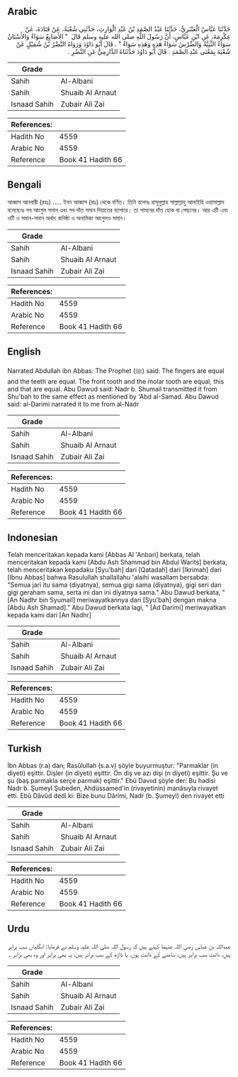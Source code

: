 ## Arabic


<div dir="rtl" lang="ar" style={{fontSize:'larger',backgroundColor:'#f8f9fa',padding:20}}>
حَدَّثَنَا عَبَّاسٌ الْعَنْبَرِيُّ، حَدَّثَنَا عَبْدُ الصَّمَدِ بْنُ عَبْدِ الْوَارِثِ، حَدَّثَنِي شُعْبَةُ، عَنْ قَتَادَةَ، عَنْ عِكْرِمَةَ، عَنِ ابْنِ عَبَّاسٍ، أَنَّ رَسُولَ اللَّهِ صلى الله عليه وسلم قَالَ ‏ "‏ الأَصَابِعُ سَوَاءٌ وَالأَسْنَانُ سَوَاءٌ الثَّنِيَّةُ وَالضِّرْسُ سَوَاءٌ هَذِهِ وَهَذِهِ سَوَاءٌ ‏"‏ ‏.‏ قَالَ أَبُو دَاوُدَ وَرَوَاهُ النَّضْرُ بْنُ شُمَيْلٍ عَنْ شُعْبَةَ بِمَعْنَى عَبْدِ الصَّمَدِ ‏.‏ قَالَ أَبُو دَاوُدَ حَدَّثَنَاهُ الدَّارِمِيُّ عَنِ النَّضْرِ ‏.‏
</div>
<div style={{backgroundColor:'#f8f9fa',padding:20, marginBottom: 10}}><table> <thead> <tr> <th>Grade</th> <th></th> </tr> </thead> <tbody> <tr><td>Sahih</td><td>Al-Albani</td></tr><tr><td>Sahih</td><td>Shuaib Al Arnaut</td></tr><tr><td>Isnaad Sahih</td><td>Zubair Ali Zai</td></tr></tbody></table><table> <thead> <tr> <th>References:</th> <th></th> </tr> </thead> <tbody><tr><td>Hadith No</td><td>4559</td></tr><tr><td>Arabic No</td><td>4559</td></tr><tr><td>Reference</td><td>Book 41 Hadith 66</td></tr></tbody></table></div>

## Bengali


<div dir="ltr" lang="bn" style={{fontSize:'larger',backgroundColor:'#f8f9fa',padding:20}}>
আব্বাস আনবারী (রহঃ) ..... ইবন আব্বাস (রাঃ) থেকে বর্ণিত। তিনি বলেনঃ রাসূলুল্লাহ সাল্লাল্লাহু আলাইহি ওয়াসাল্লাম বলেছেনঃ সব আংগুল সমান এবং সব দাঁত সমান দিয়াতের ব্যাপারে। তা সামনের দাঁত হোক বা পেছনের। আর এটি এবং ওটি ও সমান-সমান অর্থাৎ কনিষ্ঠা ও অনামিকা আংগুলও সমান।
</div>
<div style={{backgroundColor:'#f8f9fa',padding:20, marginBottom: 10}}><table> <thead> <tr> <th>Grade</th> <th></th> </tr> </thead> <tbody> <tr><td>Sahih</td><td>Al-Albani</td></tr><tr><td>Sahih</td><td>Shuaib Al Arnaut</td></tr><tr><td>Isnaad Sahih</td><td>Zubair Ali Zai</td></tr></tbody></table><table> <thead> <tr> <th>References:</th> <th></th> </tr> </thead> <tbody><tr><td>Hadith No</td><td>4559</td></tr><tr><td>Arabic No</td><td>4559</td></tr><tr><td>Reference</td><td>Book 41 Hadith 66</td></tr></tbody></table></div>

## English


<div dir="ltr" lang="en" style={{fontSize:'larger',backgroundColor:'#f8f9fa',padding:20}}>
Narrated Abdullah ibn Abbas: The Prophet (ﷺ) said: The fingers are equal and the teeth are equal. The front tooth and the molar tooth are equal, this and that are equal. Abu Dawud said: Nadr b. Shumail transmitted it from Shu'bah to the same effect as mentioned by 'Abd al-Samad. Abu Dawud said: al-Darimi narrated it to me from al-Nadr
</div>
<div style={{backgroundColor:'#f8f9fa',padding:20, marginBottom: 10}}><table> <thead> <tr> <th>Grade</th> <th></th> </tr> </thead> <tbody> <tr><td>Sahih</td><td>Al-Albani</td></tr><tr><td>Sahih</td><td>Shuaib Al Arnaut</td></tr><tr><td>Isnaad Sahih</td><td>Zubair Ali Zai</td></tr></tbody></table><table> <thead> <tr> <th>References:</th> <th></th> </tr> </thead> <tbody><tr><td>Hadith No</td><td>4559</td></tr><tr><td>Arabic No</td><td>4559</td></tr><tr><td>Reference</td><td>Book 41 Hadith 66</td></tr></tbody></table></div>

## Indonesian


<div dir="ltr" lang="id" style={{fontSize:'larger',backgroundColor:'#f8f9fa',padding:20}}>
Telah menceritakan kepada kami [Abbas Al 'Anbari] berkata, telah menceritakan kepada kami [Abdu Ash Shammad bin Abdul Warits] berkata, telah menceritakan kepadaku [Syu'bah] dari [Qatadah] dari [Ikrimah] dari [Ibnu Abbas] bahwa Rasulullah shallallahu 'alaihi wasallam bersabda: "Semua jari itu sama (diyatnya), semua gigi sama (diyatnya), gigi seri dan gigi geraham sama, serta ini dan ini diyatnya sama." Abu Dawud berkata, " [An Nadhr bin Syumail] meriwayatkannya dari [Syu'bah] dengan makna [Abdu Ash Shamad]." Abu Dawud berkata lagi, " [Ad Darimi] meriwayatkan kepada kami dari [An Nadhr]
</div>
<div style={{backgroundColor:'#f8f9fa',padding:20, marginBottom: 10}}><table> <thead> <tr> <th>Grade</th> <th></th> </tr> </thead> <tbody> <tr><td>Sahih</td><td>Al-Albani</td></tr><tr><td>Sahih</td><td>Shuaib Al Arnaut</td></tr><tr><td>Isnaad Sahih</td><td>Zubair Ali Zai</td></tr></tbody></table><table> <thead> <tr> <th>References:</th> <th></th> </tr> </thead> <tbody><tr><td>Hadith No</td><td>4559</td></tr><tr><td>Arabic No</td><td>4559</td></tr><tr><td>Reference</td><td>Book 41 Hadith 66</td></tr></tbody></table></div>

## Turkish


<div dir="ltr" lang="tr" style={{fontSize:'larger',backgroundColor:'#f8f9fa',padding:20}}>
İbn Abbas (r.a) dan; Rasûlullah (s.a.v) şöyle buyurmuştur: "Parmaklar (in diyeti) eşittir. Dişler (in diyeti) eşittir. Ön diş ve azı dişi (n diyeti) eşittir. Şu ve şu (baş parmakla serçe parmak) eşittir." Ebû Davııd şöyle der: Bu hadisi Nadr b. Şumeyl Şubeden, Ahdüssamed'in (rivayetinin) ma­nâsıyla rivayet etti. Ebû Dâvûd dedi ki: Bize bunu Dârimi, Nadr (b. Şumeyl) den rivayet etti
</div>
<div style={{backgroundColor:'#f8f9fa',padding:20, marginBottom: 10}}><table> <thead> <tr> <th>Grade</th> <th></th> </tr> </thead> <tbody> <tr><td>Sahih</td><td>Al-Albani</td></tr><tr><td>Sahih</td><td>Shuaib Al Arnaut</td></tr><tr><td>Isnaad Sahih</td><td>Zubair Ali Zai</td></tr></tbody></table><table> <thead> <tr> <th>References:</th> <th></th> </tr> </thead> <tbody><tr><td>Hadith No</td><td>4559</td></tr><tr><td>Arabic No</td><td>4559</td></tr><tr><td>Reference</td><td>Book 41 Hadith 66</td></tr></tbody></table></div>

## Urdu


<div dir="rtl" lang="ur" style={{fontSize:'larger',backgroundColor:'#f8f9fa',padding:20}}>
عبداللہ بن عباس رضی اللہ عنہما کہتے ہیں کہ رسول اللہ صلی اللہ علیہ وسلم نے فرمایا: انگلیاں سب برابر ہیں، دانت سب برابر ہیں، سامنے کے دانت ہوں، یا ڈاڑھ کے سب برابر ہیں، یہ بھی برابر اور وہ بھی برابر ۔
</div>
<div style={{backgroundColor:'#f8f9fa',padding:20, marginBottom: 10}}><table> <thead> <tr> <th>Grade</th> <th></th> </tr> </thead> <tbody> <tr><td>Sahih</td><td>Al-Albani</td></tr><tr><td>Sahih</td><td>Shuaib Al Arnaut</td></tr><tr><td>Isnaad Sahih</td><td>Zubair Ali Zai</td></tr></tbody></table><table> <thead> <tr> <th>References:</th> <th></th> </tr> </thead> <tbody><tr><td>Hadith No</td><td>4559</td></tr><tr><td>Arabic No</td><td>4559</td></tr><tr><td>Reference</td><td>Book 41 Hadith 66</td></tr></tbody></table></div>